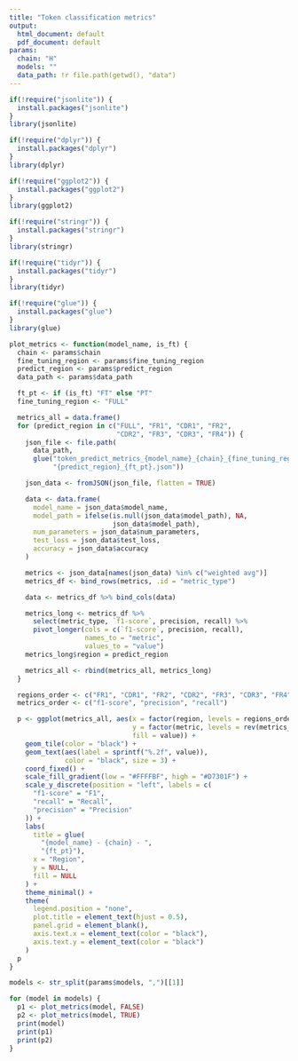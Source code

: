 ```yaml
---
title: "Token classification metrics"
output:
  html_document: default
  pdf_document: default
params:
  chain: "H"
  models: ""
  data_path: !r file.path(getwd(), "data")
---
```

```r
if(!require("jsonlite")) {
  install.packages("jsonlite")
}
library(jsonlite)

if(!require("dplyr")) {
  install.packages("dplyr")
}
library(dplyr)

if(!require("ggplot2")) {
  install.packages("ggplot2")
}
library(ggplot2)

if(!require("stringr")) {
  install.packages("stringr")
}
library(stringr)

if(!require("tidyr")) {
  install.packages("tidyr")
}
library(tidyr)

if(!require("glue")) {
  install.packages("glue")
}
library(glue)
```

```r
plot_metrics <- function(model_name, is_ft) {
  chain <- params$chain
  fine_tuning_region <- params$fine_tuning_region
  predict_region <- params$predict_region
  data_path <- params$data_path

  ft_pt <- if (is_ft) "FT" else "PT"
  fine_tuning_region <- "FULL"

  metrics_all = data.frame()
  for (predict_region in c("FULL", "FR1", "CDR1", "FR2",
                           "CDR2", "FR3", "CDR3", "FR4")) {
    json_file <- file.path(
      data_path,
      glue("token_predict_metrics_{model_name}_{chain}_{fine_tuning_region}_",
           "{predict_region}_{ft_pt}.json"))

    json_data <- fromJSON(json_file, flatten = TRUE)

    data <- data.frame(
      model_name = json_data$model_name,
      model_path = ifelse(is.null(json_data$model_path), NA,
                          json_data$model_path),
      num_parameters = json_data$num_parameters,
      test_loss = json_data$test_loss,
      accuracy = json_data$accuracy
    )

    metrics <- json_data[names(json_data) %in% c("weighted avg")]
    metrics_df <- bind_rows(metrics, .id = "metric_type")

    data <- metrics_df %>% bind_cols(data)

    metrics_long <- metrics_df %>%
      select(metric_type, `f1-score`, precision, recall) %>%
      pivot_longer(cols = c(`f1-score`, precision, recall),
                   names_to = "metric",
                   values_to = "value")
    metrics_long$region = predict_region

    metrics_all <- rbind(metrics_all, metrics_long)
  }

  regions_order <- c("FR1", "CDR1", "FR2", "CDR2", "FR3", "CDR3", "FR4", "FULL")
  metrics_order <- c("f1-score", "precision", "recall")

  p <- ggplot(metrics_all, aes(x = factor(region, levels = regions_order),
                               y = factor(metric, levels = rev(metrics_order)),
                               fill = value)) +
    geom_tile(color = "black") +
    geom_text(aes(label = sprintf("%.2f", value)),
              color = "black", size = 3) +
    coord_fixed() +
    scale_fill_gradient(low = "#FFFFBF", high = "#D7301F") +
    scale_y_discrete(position = "left", labels = c(
      "f1-score" = "F1",
      "recall" = "Recall",
      "precision" = "Precision"
    )) +
    labs(
      title = glue(
        "{model_name} - {chain} - ",
        "{ft_pt}"),
      x = "Region",
      y = NULL,
      fill = NULL
    ) +
    theme_minimal() +
    theme(
      legend.position = "none",
      plot.title = element_text(hjust = 0.5),
      panel.grid = element_blank(),
      axis.text.x = element_text(color = "black"),
      axis.text.y = element_text(color = "black")
    )
  p
}
```

```r
models <- str_split(params$models, ",")[[1]]

for (model in models) {
  p1 <- plot_metrics(model, FALSE)
  p2 <- plot_metrics(model, TRUE)
  print(model)
  print(p1)
  print(p2)
}
```
